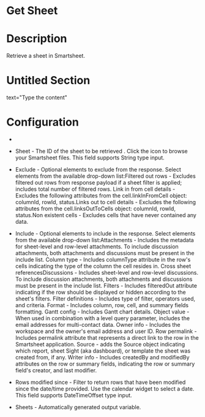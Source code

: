﻿# Get Sheet

# Description

Retrieve a sheet in Smartsheet.

# Untitled Section

text="Type the content"

# Configuration

* 
* Sheet - The ID of the sheet to be retrieved . Click the icon to browse your Smartsheet files. This field supports String type input.







* Exclude - Optional elements to exclude from the response. Select elements from the available drop-down list:Filtered out rows - Excludes filtered out rows from response payload if a sheet filter is applied; includes total number of filtered rows. Link in from cell details - Excludes the following attributes from the cell.linkInFromCell object: columnId, rowId, status.Links out to cell details - Excludes the following attributes from the cell.linksOutToCells object: columnId, rowId, status.Non existent cells - Excludes cells that have never contained any data.
* Include - Optional elements to include in the response. Select elements from the available drop-down list:Attachments - Includes the metadata for sheet-level and row-level attachments. To include discussion attachments, both attachments and discussions must be present in the include list. Column type - Includes columnType attribute in the row's cells indicating the type of the column the cell resides in. Cross sheet referencesDiscussions - Includes sheet-level and row-level discussions. To include discussion attachments, both attachments and discussions must be present in the include list. Filters - Includes filteredOut attribute indicating if the row should be displayed or hidden according to the sheet's filters. Filter definitions - Includes type of filter, operators used, and criteria. Format - Includes column, row, cell, and summary fields formatting. Gantt config - Includes Gantt chart details. Object value - When used in combination with a level query parameter, includes the email addresses for multi-contact data. Owner info - Includes the workspace and the owner's email address and user ID. Row permalink - Includes permalink attribute that represents a direct link to the row in the Smartsheet application. Source - adds the Source object indicating which report, sheet Sight (aka dashboard), or template the sheet was created from, if any. Writer info - Includes createdBy and modifiedBy attributes on the row or summary fields, indicating the row or summary field's creator, and last modifier.
* Rows modified since - Filter to return rows that have been modified since the date/time provided. Use the calendar widget to select a date. This field supports DateTimeOffset type input.



* Sheets - Automatically generated output variable.
